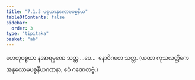 ```yaml
---
title: "7.1.3 ပစ္စယာနုလောမပစ္စနီယ"
tableOfContents: false
sidebar:
  order: 3
type: "tipitaka"
basket: "ab"
---
```



<DynamicBreadcrumb />

<Division number="45">

<Paragraph number="195">
ဟေတုပစ္စယာ နအာရမ္မဏေ သတ္တ …ပေ…  နောဝိဂတေ သတ္တ.
</Paragraph>

<Paragraph number="196">
(ယထာ ကုသလတ္တိကေ အနုလောမပစ္စနီယဂဏနာ, ဧဝံ ဂဏေတဗ္ဗံ.)
</Paragraph>
</Division>